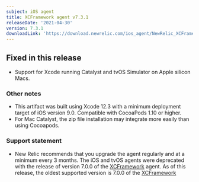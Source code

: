 ```yaml
---
subject: iOS agent
title: XCFramework agent v7.3.1
releaseDate: '2021-04-30'
version: 7.3.1
downloadLink: 'https://download.newrelic.com/ios_agent/NewRelic_XCFramework_Agent_7.3.1.zip'
---
```


## Fixed in this release

* Support for Xcode running Catalyst and tvOS Simulator on Apple silicon Macs.

### Other notes

* This artifact was built using Xcode 12.3 with a minimum deployment target of iOS version 9.0. Compatible with CocoaPods 1.10 or higher.
* For Mac Catalyst, the zip file installation may integrate more easily than using Cocoapods.

### Support statement

* New Relic recommends that you upgrade the agent regularly and at a minimum every 3 months. The iOS and tvOS agents were deprecated with the release of version 7.0.0 of the [XCFramework](/docs/release-notes/mobile-release-notes/ios-release-notes/xcframework-agent-700) agent. As of this release, the oldest supported version is 7.0.0 of the [XCFramework](/docs/release-notes/mobile-release-notes/ios-release-notes/ios-agent-700)
